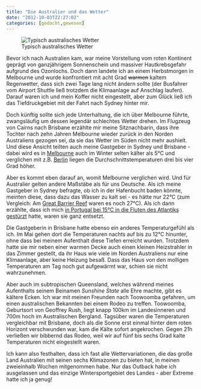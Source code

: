 ```yaml
---
title: "Die Australier und das Wetter"
date: "2012-10-03T22:27:02"
categories: [gedacht,gewesen]
---
```


![Typisch australisches Wetter](australien_wetter.jpg)

Bevor ich nach Australien kam, war meine Vorstellung vom roten Kontinent geprägt von ganzjährigem Sonnenschein und massiver Hautkrebsgefahr aufgrund des Ozonlochs. Doch dann landete ich an einem Herbstmorgen in Melbourne und wurde konfrontiert mit acht Grad <del datetime="2012-10-03T19:41:05+00:00">warmen</del> kaltem Regenwetter, dass sich zwei Tage lang nicht ändern sollte (der Busfahrer vom Airport Shuttle ließ trotzdem die Klimaanlage auf Anschlag laufen). Darauf waren ich und mein Koffer nicht eingestellt, aber zum Glück ließ ich das Tiefdruckgebiet mit der Fahrt nach Sydney hinter mir.

Doch künftig sollte sich jede Unterhaltung, die ich über Melbourne führte, zwangsläufig um dessen legendär schlechtes Wetter drehen. Im Flugzeug von Cairns nach Brisbane erzählte mir meine Sitznachbarin, dass ihre Tochter nach zehn Jahren Melbourne wieder zurück in den Norden Australiens gezogen sei, da sie das Wetter im Süden nicht mehr aushielt. Und diese Ansicht teilten auch meine Gastgeber in Sydney und Brisbane - dabei wird es in [Melbourne](http://de.wikipedia.org/wiki/Melbourne#Klima) auch im Winter selten kälter als 5°C und verglichen mit z.B. [Berlin](http://de.wikipedia.org/wiki/Berlin#Klima) liegen die Durchschnittstemperaturen drei bis vier Grad höher.

Aber es kommt eben darauf an, womit Melbourne verglichen wird. Und für Australier gelten andere Maßstäbe als für uns Deutsche. Als ich meine Gastgeber in Sydney befragte, ob ich in der Hafenbucht baden könnte, meinten diese, dass dazu das Wasser zu kalt sei - es hätte nur 22°C (zum Vergleich: Am [Great Barrier Reef](/blog/2012/10/02/schnorcheln-im-great-barrier-reef/) waren es noch 27°C). Als ich dann erzählte, dass ich mich [in Portugal bei 15°C in die Fluten des Atlantiks gestürzt](/blog/2009/12/26/portugal-algarve/) hatte, waren sie ganz entsetzt.

Die Gastgeberin in Brisbane hatte ebenso ein anderes Temperaturgefühl als ich. Im Mai gehen dort die Temperaturen nachts auf bis zu 12°C hinunter, ohne dass bei meinem Aufenthalt diese Tiefen erreicht wurden. Trotzdem hatte sie mir neben einer warmen Decke auch einen kleinen Heizstrahler in das Zimmer gestellt, da ihr Haus wie viele im Norden Australiens nur eine Klimaanlage, aber keine Heizung besaß. Dass das Haus von den molligen Temperaturen am Tag noch gut aufgewärmt war, schien sie nicht wahrzunehmen.

Aber auch im subtropischen Queensland, welches während meines Aufenthalts seinem Beinamen *Sunshine State* alle Ehre machte, gibt es kältere Ecken. Ich war mit meinen Freunden nach Toowoomba gefahren, um einen australischen Bekannten bei einem Rodeo zu treffen. Toowoomba, Geburtsort von Geoffrey Rush, liegt knapp 100km im Landesinneren und 700m hoch im Australischen Bergland. Tagsüber waren die Temperaturen vergleichbar mit Brisbane, doch als die Sonne erst einmal hinter dem roten Horizont verschwunden war, kam die Kälte sofort angekrochen. Gegen 21h verließen wir bibbernd das Rodeo, weil wir auf fünf bis sechs Grad kalte Temperaturen nicht eingestellt waren.

Ich kann also festhalten, dass ich fast alle Wettervariationen, die das große Land Australien mit seinen sechs Klimazonen zu bieten hat, in meinen zweieinhalb Wochen mitgenommen habe. Nur das Outback habe ich ausgelassen und das einzige Wintersportgebiet des Landes - aber Extreme hatte ich ja genug!
